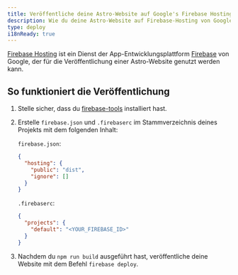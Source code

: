 ```yaml
---
title: Veröffentliche deine Astro-Website auf Google's Firebase Hosting
description: Wie du deine Astro-Website auf Firebase-Hosting von Google im Internet veröffentlichst.
type: deploy
i18nReady: true
---
```


[Firebase Hosting](https://firebase.google.com/products/hosting) ist ein Dienst der App-Entwicklungsplattform [Firebase](https://firebase.google.com/) von Google, der für die Veröffentlichung einer Astro-Website genutzt werden kann.

## So funktioniert die Veröffentlichung

1. Stelle sicher, dass du [firebase-tools](https://www.npmjs.com/package/firebase-tools) installiert hast.

2. Erstelle `firebase.json` und `.firebaserc` im Stammverzeichnis deines Projekts mit dem folgenden Inhalt:

   `firebase.json`:

   ```json
   {
     "hosting": {
       "public": "dist",
       "ignore": []
     }
   }
   ```

   `.firebaserc`:

   ```json
   {
     "projects": {
       "default": "<YOUR_FIREBASE_ID>"
     }
   }
   ```

3. Nachdem du `npm run build` ausgeführt hast, veröffentliche deine Website mit dem Befehl `firebase deploy`.
